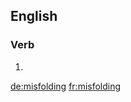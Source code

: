==English==

===Verb===
{{head|en|present participle}}

# {{present participle of|misfold|lang=en}}

[[de:misfolding]]
[[fr:misfolding]]